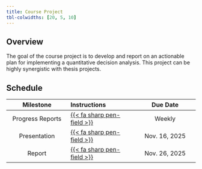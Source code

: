 ```yaml
---
title: Course Project
tbl-colwidths: [20, 5, 10]
---
```


## Overview
The goal of the course project is to develop and report on an actionable plan for implementing a quantitative decision analysis. This project can be highly synergistic with thesis projects.

## Schedule
| Milestone |Instructions |  Due Date |
|:---------:|:-----------|:---------:|
| Progress Reports | [{{< fa sharp pen-field >}}](./updates.qmd)  |  Weekly |
| Presentation | [{{< fa sharp pen-field >}}](./presentation.qmd) | Nov. 16, 2025 |
| Report | [{{< fa sharp pen-field >}}](./report.qmd)|  Nov. 26, 2025 |